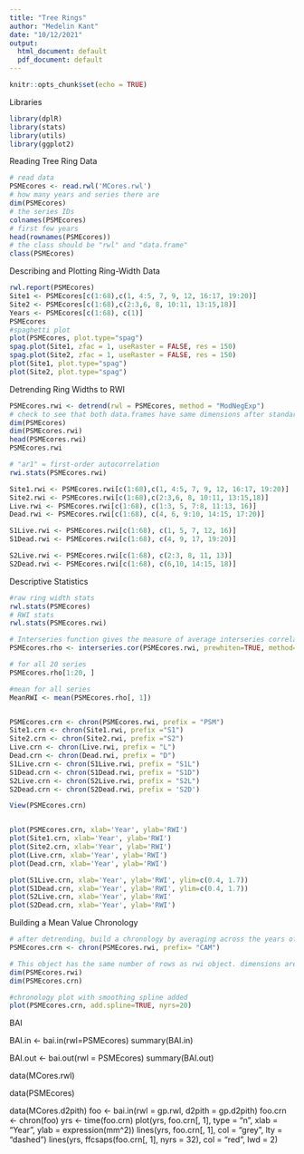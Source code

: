 ```yaml
---
title: "Tree Rings"
author: "Medelin Kant"
date: "10/12/2021"
output:
  html_document: default
  pdf_document: default
---
```


```r
knitr::opts_chunk$set(echo = TRUE)
```


Libraries
```r
library(dplR)
library(stats)
library(utils)
library(ggplot2)
```

Reading Tree Ring Data
```r
# read data
PSMEcores <- read.rwl('MCores.rwl')
# how many years and series there are
dim(PSMEcores)
# the series IDs
colnames(PSMEcores)
# first few years
head(rownames(PSMEcores))
# the class should be "rwl" and "data.frame"
class(PSMEcores)

```

Describing and Plotting Ring-Width Data
```r
rwl.report(PSMEcores)
Site1 <- PSMEcores[c(1:68),c(1, 4:5, 7, 9, 12, 16:17, 19:20)]
Site2 <- PSMEcores[c(1:68),c(2:3,6, 8, 10:11, 13:15,18)]
Years <- PSMEcores[c(1:68), c(1)]
PSMEcores
#spaghetti plot
plot(PSMEcores, plot.type="spag")
spag.plot(Site1, zfac = 1, useRaster = FALSE, res = 150)
spag.plot(Site2, zfac = 1, useRaster = FALSE, res = 150)
plot(Site1, plot.type="spag")
plot(Site2, plot.type="spag")

```


Detrending Ring Widths to RWI
```r
PSMEcores.rwi <- detrend(rwl = PSMEcores, method = "ModNegExp")
# check to see that both data.frames have same dimensions after standardization 
dim(PSMEcores)
dim(PSMEcores.rwi)
head(PSMEcores.rwi)
PSMEcores.rwi

# "ar1" = first-order autocorrelation 
rwi.stats(PSMEcores.rwi)

Site1.rwi <- PSMEcores.rwi[c(1:68),c(1, 4:5, 7, 9, 12, 16:17, 19:20)]
Site2.rwi <- PSMEcores.rwi[c(1:68),c(2:3,6, 8, 10:11, 13:15,18)]
Live.rwi <- PSMEcores.rwi[c(1:68), c(1:3, 5, 7:8, 11:13, 16)]
Dead.rwi <- PSMEcores.rwi[c(1:68), c(4, 6, 9:10, 14:15, 17:20)]

S1Live.rwi <- PSMEcores.rwi[c(1:68), c(1, 5, 7, 12, 16)]
S1Dead.rwi <- PSMEcores.rwi[c(1:68), c(4, 9, 17, 19:20)]

S2Live.rwi <- PSMEcores.rwi[c(1:68), c(2:3, 8, 11, 13)]
S2Dead.rwi <- PSMEcores.rwi[c(1:68), c(6,10, 14:15, 18)]
```


Descriptive Statistics 
```r
#raw ring width stats
rwl.stats(PSMEcores)
# RWI stats
rwl.stats(PSMEcores.rwi)

# Interseries function gives the measure of average interseries correlation that is different fron the rbar measurements from rwi.stats. Correlations are calculated serially between each tree-ring series and a master chronology built from all the other series in the rwl object. 
PSMEcores.rho <- interseries.cor(PSMEcores.rwi, prewhiten=TRUE, method="spearman")

# for all 20 series
PSMEcores.rho[1:20, ]

#mean for all series
MeanRWI <- mean(PSMEcores.rho[, 1])


PSMEcores.crn <- chron(PSMEcores.rwi, prefix = "PSM")
Site1.crn <- chron(Site1.rwi, prefix ="S1")
Site2.crn <- chron(Site2.rwi, prefix ="S2")
Live.crn <- chron(Live.rwi, prefix = "L")
Dead.crn <- chron(Dead.rwi, prefix = "D")
S1Live.crn <- chron(S1Live.rwi, prefix = "S1L")
S1Dead.crn <- chron(S1Dead.rwi, prefix = "S1D")
S2Live.crn <- chron(S2Live.rwi, prefix = "S2L")
S2Dead.crn <- chron(S2Dead.rwi, prefix = 'S2D')

View(PSMEcores.crn)


plot(PSMEcores.crn, xlab='Year', ylab='RWI')
plot(Site1.crn, xlab='Year', ylab='RWI')
plot(Site2.crn, xlab='Year', ylab='RWI')
plot(Live.crn, xlab='Year', ylab='RWI')
plot(Dead.crn, xlab='Year', ylab='RWI')

plot(S1Live.crn, xlab='Year', ylab='RWI', ylim=c(0.4, 1.7))
plot(S1Dead.crn, xlab='Year', ylab='RWI', ylim=c(0.4, 1.7))
plot(S2Live.crn, xlab='Year', ylab='RWI'
plot(S2Dead.crn, xlab='Year', ylab='RWI')

```

Building a Mean Value Chronology 
```r
# after detrending, build a chronology by averaging across the years of the rwi object. "chron" uses Tukey's biweight robust mean (average that is unaffected by outliers)
PSMEcores.crn <- chron(PSMEcores.rwi, prefix= "CAM")

# This object has the same number of rows as rwi object. dimensions are chronology first and sample depth (number of series abailbale in that year) second. 
dim(PSMEcores.rwi)
dim(PSMEcores.crn) 

#chronology plot with smoothing spline added
plot(PSMEcores.crn, add.spline=TRUE, nyrs=20)
```


BAI 

BAI.in <- bai.in(rwl=PSMEcores)
summary(BAI.in)

BAI.out <- bai.out(rwl = PSMEcores)
summary(BAI.out)

data(MCores.rwl)

data(PSMEcores)

data(MCores.d2pith)
foo <- bai.in(rwl = gp.rwl, d2pith = gp.d2pith)
foo.crn <- chron(foo)
yrs <- time(foo.crn)
plot(yrs, foo.crn[, 1], type = "n",
     xlab = "Year", ylab = expression(mm^2))
lines(yrs, foo.crn[, 1], col = "grey", lty = "dashed")
lines(yrs, ffcsaps(foo.crn[, 1], nyrs = 32), col = "red", lwd = 2)

